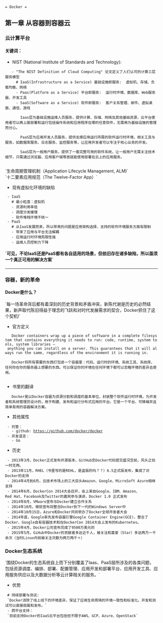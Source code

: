  = Docker =
== 第一章 从容器到容器云 ==
=== 云计算平台 ===
==== 关键词：====
* NIST (National Institute of Standards and Technology):
    - "The NIST Definition of Cloud Computing" 论文定义了人们认可的计算三层服务模型
      # IaaS(Infrastructure as a Service) 基础设施即服务:  虚拟机、存储、负载均衡、网络
      - Paas(Platform as a Service) 平台即服务:  运行时环境、数据库、Web服务器、开发工具
      - SaaS(Software as a Service) 软件即服务:  客户关系管理、邮件、虚拟桌面、通信、游戏

        Iaas层为基础设施运维人员服务，提供计算、存储、网络及其他基础资源，云平台使用者可以再上面部署和运行包括操作系统和应用程序在哪的任意软件，无需再为基础设施的管理而分心。
	
        PaaS层为应用开发人员服务，提供支撑应用运行所需的软件运行时环境，相关工具与服务，如数据库服务、日志服务、监控服务等，让应用开发者可以专注于核心业务的开发。
            
        SaaS层为一般用户服务，提供了一套完整可用的软件系统，让一般用户无需关注技术细节，只需通过浏览器、应用客户端等放就能使用部署在云上的应用服务。
        
`生命周期管理机制（Application Lifecycle Management, ALM)` <br/>
`十二要素应用规范（The Twelve-Factor App）`<br/>

* 现有虚拟化环境的缺陷
  - IaaS
    # 最小粒度：虚拟机
    - 资源利用率低
    - 调度分发缓慢
    - 软件堆栈环境不统一
  - PaaS
    # 从IaaS发展而来，所以带来的问题是应用架构选择、支持的软件环境服务方面有限制
    - 带来了应用与平台无法解耦
    - 应用运行时环境局限性强
    - 运维人员控制力下降

<h4>`可见，不论IaaS还是PaaS都有各自适用的场景，但依旧存在诸多缺陷，所以亟须一个真正可用的解决方案`<h4>

<hr/>
=== 容器，新的革命 ===
==== Docker是什么？ ====
`每一场革命背后都有着深刻的历史背景和矛盾冲突，新陈代谢是历史的必然结果，新声取代陈旧得益于理念的飞跃和对时代发展需求的契合，Docker抓住了这个契机!`

* 官方定义
    
    Docker containers wrap up a piece of software in a complete filesystem that contains everything it needs to run: code, runtime, system tools, system libraries – anything you can install on a server. This guarantees that it will always run the same, regardless of the environment it is running in.
    
    Docker将所有需要的东西打包进一个容器里：代码、运行时的环境、系统工具、系统库，任何你在你的服务器上想要的东西。可以保证你的环境在任何环境下都可以忽略环境的差异去使用。
    
* 书里的翻译

    Docker是以Docker容器为资源分割和调度的基本单位，封装整个软件运行时环境，为开发者和系统管理员设计的，用于构建、发布和运行分布式应用的平台。它是一个平台、可移植并且简单易用的容器解决方案。

* 其他属性
  - 托管：
    - github: [[https://github.com/docker/docker]]
  - 开发语言：
    - Go

* 历史
  - 2013年3月，Docker正式发布开源版本，GitHub忠Docker代码提交盛况空前，风头之劲一时无两。
  - 2013年11月，RHEL（书里写的是REHL，是盗版的吗？？）6.5正式版发布，集成了对Docker的支持
  - 2014年4月到6月，云技术市场上的三大巨头Amazon、Google、MicroSoft Azure相继支持
  - 2014年6月，DockerCon 2014大会召开，会上来自Google、IBM、Amazon、Red Hat、Facebook及Twitter的嘉宾参与演讲，Docker 1.0 正式发布
  - 2014年8月，VMware宣布与Docker建立合作关系
  - 2014年10月，微软宣布将整合Docker到下一代的Windows Server中
  - 2014年10月15日，Azure和Docker共同举办了Docker全球开发者大会
  - 2014年底，Google率先发布容器引擎Google Container Engine(GCE)，整合了Docker、Google自有容器技术和在DockerCon 2014大会上发布的Kubernetes。
  - 2015年4月，Docker公司宣布完成了9500万美元的
  - 2015年5月，GiHub中Docker的贡献者多达近千人，被关注和喜爱（Star）多达两万一千余次（当时Linux内核被关注次数为两万两千＋）

=== Docker生态系统 ===
`围绕Docker的生态系统自上而下分别覆盖了Iaas、PaaS层所涉及的各类问题，包括资源调度、编排、部署、配置管理、应用开发和部署平台、应用开发工具、应用服务供应以及大数据分析等云计算相关的服务。`

* 优势
  # 持续部署与测试:
  `Docker消除了线上线下的环境差异，保证了应用生命周琦的环境一致性和标准化。开发和测试可以直接部属和发布。`
  - 跨平台支持：
  `目前支持Docker的IaaS云平台包括但不限于AWS、GCP、Azure、OpenStack`

